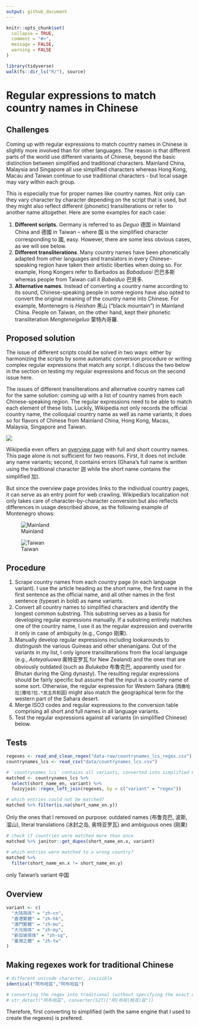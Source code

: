 ```yaml
---
output: github_document
---
```


<!-- README.md is generated from README.Rmd. Please edit that file -->

```r
knitr::opts_chunk$set(
  collapse = TRUE,
  comment = "#>",
  message = FALSE,
  warning = FALSE
)
```

```r
library(tidyverse)
walk(fs::dir_ls("R/"), source)
```

# Regular expressions to match country names in Chinese

<!-- badges: start -->
<!-- badges: end -->

## Challenges

Coming up with regular expressions to match country names in Chinese is slightly more involved than for other languages. The reason is that different parts of the world use different variants of Chinese, beyond the basic distinction between simplified and traditional characters. Mainland China, Malaysia and Singapore all use simplified characters whereas Hong Kong, Macau and Taiwan continue to use traditional characters - but local usage may vary within each group. 

This is especially true for proper names like country names. Not only can they vary character by character depending on the script that is used, but they might also reflect different (phonetic) transliterations or refer to another name altogether. Here are some examples for each case:

1. **Different scripts.** Germany is referred to as *Deguo* 德国 in Mainland China and 德國 in Taiwan -- where 国 is the simplified character corresponding to 國, easy. However, there are some less obvious cases, as we will see below.
2. **Different transliterations**. Many country names have been phonetically adapted from other languages and translators in every Chinese-speaking region have taken their artistic liberties when doing so. For example, Hong Kongers refer to Barbados as *Babaduosi* 巴巴多斯 whereas people from Taiwan call it *Babeiduo* 巴貝多.
3. **Alternative names**. Instead of converting a country name according to its sound, Chinese-speaking people in some regions have also opted to convert the original meaning of the country name into Chinese. For example, Montenegro is *Heishan* 黑山 ("black mountain") in Mainland China. People on Taiwan, on the other hand, kept their phonetic transliteration *Mengteneigeluo* 蒙特內哥羅.

## Proposed solution

The issue of different scripts could be solved in two ways: either by harmonizing the scripts by some automatic conversion procedure or writing complex regular expressions that match any script. I discuss the two below in the section on testing my regular expressions and focus on the second issue here. 

The issues of different transliterations and alternative country names call for the same solution: coming up with a list of country names from each Chinese-speaking region. The regular expressions need to be able to match each element of these lists. Luckily, Wikipedia not only records the official country name, the colloquial country name as well as name variants; it does so for flavors of Chinese from Mainland China, Hong Kong, Macau, Malaysia, Singapore and Taiwan.

![](img/language_dropdown.png)

Wikipedia even offers an [overview page](https://zh.wikipedia.org/zh-cn/世界政區索引) with full and short country names. This page alone is not sufficient for two reasons. First, it does not include any name variants; second, it contains errors (Ghana's full name is written using the traditional character 迦 while the short name contains the simplified 加). 

But since the overview page provides links to the individual country pages, it can serve as an entry point for web crawling. Wikipedia's localization not only takes care of character-by-character conversion but also reflects differences in usage described above, as the following example of Montenegro shows:

![Mainland](img/montenegro_mainland.png)

![Taiwan](img/montenegro_taiwan.png)

## Procedure

1. Scrape country names from each country page (in each language variant). I use the article heading as the short name, the first name in the first sentence as the official name, and all other names in the first sentence (typeset in bold) as name variants. 
2. Convert all country names to simplified characters and identify the longest common substring. This substring serves as a basis for developing regular expressions manually. If a substring entirely matches one of the country name, I use it as the regular expression and overwrite it only in case of ambiguity (e.g., Congo 刚果).
3. Manually develop regular expressions including lookarounds to distinguish the various Guineas and other shenanigans. Out of the variants in my list, I only ignore transliterations from the local language (e.g., *Aoteyaluowa* 奥特亚罗瓦 for New Zealand) and the ones that are obviously outdated (such as *Bulukeba* 布魯克巴, apparently used for Bhutan during the Qing dynasty). The resulting regular expressions should be fairly specific but assume that the input is a country name of some sort. Otherwise, the regular expression for Western Sahara (`西撒哈拉|撒哈?拉.*民主共和国`) might also match the geographical term for the western part of the Sahara desert.  
4. Merge ISO3 codes and regular expressions to the conversion table comprising all short and full names in all language variants.
5. Test the regular expressions against all variants (in simplified Chinese) below.

## Tests

```r
regexes <- read_and_clean_regex("data-raw/countrynames_lcs_regex.csv")
countrynames_lcs <- read_csv("data/countrynames_lcs.csv")

# `countrynames_lcs` contains all variants, converted into simplified Chinese
matched <- countrynames_lcs %>%
  select(short_name_en, variant) %>%
  fuzzyjoin::regex_left_join(regexes, by = c("variant" = "regex"))
```

```r
# which entries could not be matched?
matched %>% filter(is.na(short_name_en.y))
```
Only the ones that I removed on purpose: outdated names (布鲁克巴, 波斯, 溜山), literal translations (冰封之岛, 奥特亚罗瓦) and ambiguous ones (刚果)

```r
# check if countries were matched more than once
matched %>% janitor::get_dupes(short_name_en.x, variant)
```

```r
# which entries were matched to a wrong country?
matched %>%
  filter(short_name_en.x != short_name_en.y)
```
only Taiwan's variant 中国

## Overview

```r
variant <- c(
  "大陆简体" = "zh-cn",
  "香港繁體" = "zh-hk",
  "澳門繁體" = "zh-mo",
  "大马简体" = "zh-my",
  "新加坡简体" = "zh-sg",
  "臺灣正體" = "zh-tw"
)
```

## Making regexes work for traditional Chinese

```r
# different unicode character, invisible
identical("阿布哈茲","阿布哈兹")

# converting the regex into traditional (without specifying the exact variant) works in most cases but regexes become very long and hard to maintain (especially because someone might delete what seems like a duplicate but invisibly refers to different unicode characters)
# str_detect("阿布哈茲", converter(S2T)["阿(布哈|柏克)兹"])
```



Therefore, first converting to simplified (with the same engine that I used to create the regexes) is prefered.


